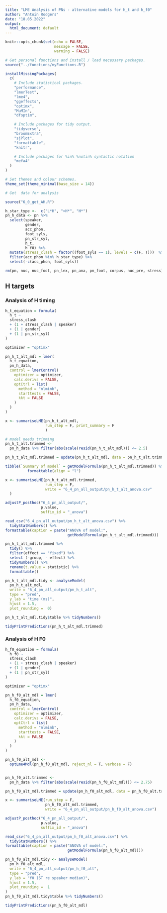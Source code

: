 ```yaml
---
title: "LME Analysis of PNs - alternative models for h_t and h_f0"
author: "Antoin Rodgers"
date: "18.05.2022"
output:
  html_document: default
---
```


```r
knitr::opts_chunk$set(echo = FALSE,
                      message = FALSE,
                      warning = FALSE)

# Get personal functions and install / load necessary packages.
source("../functions/myFunctions.R")

installMissingPackages(
  c(
    # Include statistical packages.
    "performance",
    "lmerTest",
    "lme4",
    "ggeffects",
    "optimx",
    "MuMIn",
    "dfoptim",

    # Include packages for tidy output.
    "tidyverse",
    "broomExtra",
    "sjPlot",
    "formattable",
    "knitr",

    # Include packages for %in% %notin% syntactic notation
    "mefa4"
  )
)

# Set themes and colour schemes.
theme_set(theme_minimal(base_size = 14))

# Get  data for analysis

source("6_0_get_AH.R")

h_star_type <-  c("L*H", ">H*", "H*")
pn_h_data <- pn %>%
  select(speaker,
         gender,
         acc_phon,
         foot_syls,
         pn_str_syl,
         h_t,
         h_f0) %>%
  mutate(stress_clash = factor((foot_syls == 1), levels = c(F, T)))  %>%
  filter(acc_phon %in% h_star_type) %>% 
  select(-c(acc_phon, foot_syls))

rm(pn, nuc, nuc_foot, pn_lex, pn_ana, pn_foot, corpus, nuc_pre, stress)


```


## H targets

### Analysis of H timing

```r
h_t_equation = formula(
  h_t ~
  stress_clash
  + (1 + stress_clash | speaker)
  + (1 | gender)
  + (1 | pn_str_syl)
)

optimizer = "optimx"
```

```r
pn_h_t_alt_mdl = lmer(
  h_t_equation,
  pn_h_data,
  control = lmerControl(
    optimizer = optimizer,
    calc.derivs = FALSE,
    optCtrl = list(
      method = "nlminb",
      starttests = FALSE,
      kkt = FALSE
    )
  )
)

x <- summariseLME(pn_h_t_alt_mdl,
                  run_step = F, print_summary = F
                  )

# model needs trimming
pn_h_t_alt.trimmed <-
  pn_h_data %>% filter(abs(scale(resid(pn_h_t_alt_mdl))) <= 2.5)

pn_h_t_alt_mdl.trimmed = update(pn_h_t_alt_mdl, data = pn_h_t_alt.trimmed)

tibble(`Summary of model` = getModelFormula(pn_h_t_alt_mdl.trimmed)) %>%
          formattable(align = "l")

x <- summariseLME(pn_h_t_alt_mdl.trimmed,
                  run_step = F,
                  write = "6_4_pn_all_output/pn_h_t_alt_anova.csv"
  )

adjustP_posthoc("6_4_pn_all_output/",
                p.value,
                suffix_id = "_anova")

read_csv("6_4_pn_all_output/pn_h_t_alt_anova.csv") %>%
  tidyStatNumbers() %>%
formattable(caption = paste("ANOVA of model:",
                            getModelFormula(pn_h_t_alt_mdl.trimmed)))

pn_h_t_alt_mdl.trimmed %>%
  tidy() %>%
  filter(effect == "fixed") %>%
  select (-group, - effect) %>%
  tidyNumbers() %>%  
  rename(t.value = statistic) %>% 
  formattable()
```

```r
pn_h_t_alt_mdl.tidy <- analyseModel(
  pn_h_t_alt_mdl,
  write = "6_4_pn_all_output/pn_h_t_alt",
  type = "pred",
  y_lab = "time (ms)",
  hjust = 1.5,
  plot_rounding =  0)

pn_h_t_alt_mdl.tidy$table %>% tidyNumbers()
```

```r
tidyPrintPredictions(pn_h_t_alt_mdl.trimmed)
```

### Analysis of H F0

```r
h_f0_equation = formula(
  h_f0 ~
  stress_clash
  + (1 + stress_clash | speaker)
  + (1 | gender)
  + (1 | pn_str_syl)
)

optimizer = "optimx"
```

```r
pn_h_f0_alt_mdl = lmer(
  h_f0_equation,
  pn_h_data,
  control = lmerControl(
    optimizer = optimizer,
    calc.derivs = FALSE,
    optCtrl = list(
      method = "nlminb",
      starttests = FALSE,
      kkt = FALSE
    )
  )
)

pn_h_f0_alt_mdl <-
  optLme4Mdl(pn_h_f0_alt_mdl, reject_nl = T, verbose = F)


pn_h_f0_alt.trimmed <-
  pn_h_data %>% filter(abs(scale(resid(pn_h_f0_alt_mdl))) <= 2.75)

pn_h_f0_alt_mdl.trimmed = update(pn_h_f0_alt_mdl, data = pn_h_f0_alt.trimmed)

x <- summariseLME(run_step = F,
                  pn_h_f0_alt_mdl.trimmed,
                  write = "6_4_pn_all_output/pn_h_f0_alt_anova.csv")

adjustP_posthoc("6_4_pn_all_output/",
                p.value,
                suffix_id = "_anova")

read_csv("6_4_pn_all_output/pn_h_f0_alt_anova.csv") %>%
  tidyStatNumbers() %>%
formattable(caption = paste("ANOVA of model:",
                            getModelFormula(pn_h_f0_alt_mdl)))


```

```r
pn_h_f0_alt_mdl.tidy <- analyseModel(
  pn_h_f0_alt_mdl,
  write = "6_4_pn_all_output/pn_h_f0_alt",
  type = "pred",
  y_lab = "f0 (ST re speaker median)",
  hjust = 1.5,
  plot_rounding =  1
)
pn_h_f0_alt_mdl.tidy$table %>% tidyNumbers()

```

```r
tidyPrintPredictions(pn_h_f0_alt_mdl)
```
